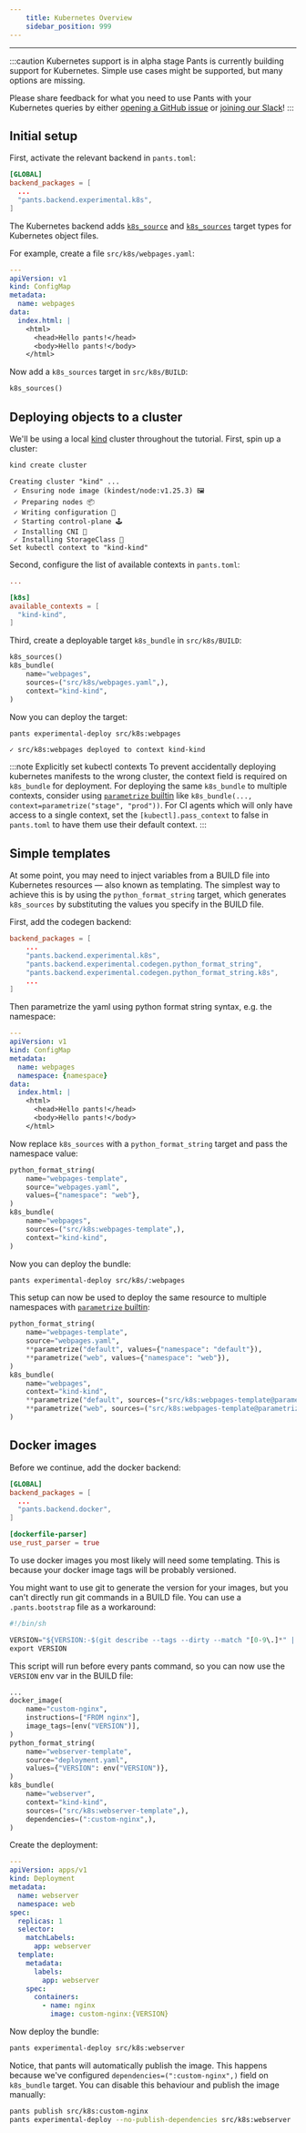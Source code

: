 ```yaml
---
    title: Kubernetes Overview
    sidebar_position: 999
---
```


---

:::caution Kubernetes support is in alpha stage
Pants is currently building support for Kubernetes. Simple use cases might be
supported, but many options are missing.

Please share feedback for what you need to use Pants with your Kubernetes queries by
either [opening a GitHub
issue](https://github.com/pantsbuild/pants/issues/new/choose) or [joining our
Slack](/community/getting-help)!
:::

## Initial setup

First, activate the relevant backend in `pants.toml`:

```toml title="pants.toml"
[GLOBAL]
backend_packages = [
  ...
  "pants.backend.experimental.k8s",
]
```

The Kubernetes backend adds [`k8s_source`](../../reference/targets/k8s_source.mdx) and
[`k8s_sources`](../../reference/targets/k8s_sources.mdx) target types for Kubernetes object
files.

For example, create a file `src/k8s/webpages.yaml`:

```yaml title="src/k8s/webpages.yaml"
---
apiVersion: v1
kind: ConfigMap
metadata:
  name: webpages
data:
  index.html: |
    <html>
      <head>Hello pants!</head>
      <body>Hello pants!</body>
    </html>
```

Now add a `k8s_sources` target in `src/k8s/BUILD`:

```python title="src/k8s/BUILD"
k8s_sources()
```

## Deploying objects to a cluster

We'll be using a local [kind](https://kind.sigs.k8s.io/) cluster throughout the
tutorial. First, spin up a cluster:

```bash
kind create cluster
```
```
Creating cluster "kind" ...
 ✓ Ensuring node image (kindest/node:v1.25.3) 🖼 
 ✓ Preparing nodes 📦  
 ✓ Writing configuration 📜 
 ✓ Starting control-plane 🕹️ 
 ✓ Installing CNI 🔌 
 ✓ Installing StorageClass 💾 
Set kubectl context to "kind-kind"
```

Second, configure the list of available contexts in `pants.toml`:

```toml title="pants.toml"
...

[k8s]
available_contexts = [
  "kind-kind",
]
```

Third, create a deployable target `k8s_bundle` in `src/k8s/BUILD`:

```python title="src/k8s/BUILD"
k8s_sources()
k8s_bundle(
    name="webpages",
    sources=("src/k8s/webpages.yaml",),
    context="kind-kind",
)
```

Now you can deploy the target:

```bash
pants experimental-deploy src/k8s:webpages
```
```
✓ src/k8s:webpages deployed to context kind-kind
```

:::note Explicitly set kubectl contexts
To prevent accidentally deploying kubernetes manifests to the wrong cluster,
the context field is required on `k8s_bundle` for deployment. For deploying the
same `k8s_bundle` to multiple contexts, consider using [`parametrize`
builtin](../using-pants/key-concepts/targets-and-build-files.mdx#parametrizing-targets)
like `k8s_bundle(..., context=parametrize("stage", "prod"))`. For CI agents
which will only have access to a single context, set the
`[kubectl].pass_context` to false in `pants.toml` to have them use their
default context.
:::

## Simple templates

At some point, you may need to inject variables from a BUILD file into
Kubernetes resources — also known as templating. The simplest way to achieve
this is by using the `python_format_string` target, which generates
`k8s_sources` by substituting the values you specify in the BUILD file.

First, add the codegen backend:

```toml title="pants.toml"
backend_packages = [
    ...
    "pants.backend.experimental.k8s",
    "pants.backend.experimental.codegen.python_format_string",
    "pants.backend.experimental.codegen.python_format_string.k8s",
    ...
]
```

Then parametrize the yaml using python format string syntax, e.g. the
namespace:

```yaml title="src/k8s/webpages.yaml
---
apiVersion: v1
kind: ConfigMap
metadata:
  name: webpages
  namespace: {namespace}
data:
  index.html: |
    <html>
      <head>Hello pants!</head>
      <body>Hello pants!</body>
    </html>
```

Now replace `k8s_sources` with a `python_format_string` target and pass the
namespace value:

```python title="src/k8s/BUILD"
python_format_string(
    name="webpages-template",
    source="webpages.yaml",
    values={"namespace": "web"},
)
k8s_bundle(
    name="webpages",
    sources=("src/k8s:webpages-template",),
    context="kind-kind",
)
```

Now you can deploy the bundle:

```bash
pants experimental-deploy src/k8s/:webpages
```

This setup can now be used to deploy the same resource to multiple namespaces
with [`parametrize`
builtin](../using-pants/key-concepts/targets-and-build-files.mdx#parametrizing-targets):

```python title="src/k8s/BUILD"
python_format_string(
    name="webpages-template",
    source="webpages.yaml",
    **parametrize("default", values={"namespace": "default"}),
    **parametrize("web", values={"namespace": "web"}),
)
k8s_bundle(
    name="webpages",
    context="kind-kind",
    **parametrize("default", sources=("src/k8s:webpages-template@parametrize=default",)),
    **parametrize("web", sources=("src/k8s:webpages-template@parametrize=web",)),
)
```

## Docker images

Before we continue, add the docker backend:

```toml title="pants.toml"
[GLOBAL]
backend_packages = [
  ...
  "pants.backend.docker",
]

[dockerfile-parser]
use_rust_parser = true
```

To use docker images you most likely will need some templating. This is because
your docker image tags will be probably versioned.

You might want to use git to generate the version for your images, but you
can't directly run git commands in a BUILD file. You can use a
`.pants.bootstrap` file as a workaround:

```python title=".pants.bootstrap"
#!/bin/sh

VERSION="${VERSION:-$(git describe --tags --dirty --match "[0-9\.]*" || echo 0.0.1)}"
export VERSION
```

This script will run before every pants command, so you can now use the
`VERSION` env var in the BUILD file:

```python title="src/k8s/BUILD"
...
docker_image(
    name="custom-nginx",
    instructions=["FROM nginx"],
    image_tags=[env("VERSION")],
)
python_format_string(
    name="webserver-template",
    source="deployment.yaml",
    values={"VERSION": env("VERSION")},
)
k8s_bundle(
    name="webserver",
    context="kind-kind",
    sources=("src/k8s:webserver-template",),
    dependencies=(":custom-nginx",),
)
```

Create the deployment:

```yaml title="src/k8s/deployment.yaml"
---
apiVersion: apps/v1
kind: Deployment
metadata:
  name: webserver
  namespace: web
spec:
  replicas: 1
  selector:
    matchLabels:
      app: webserver
  template:
    metadata:
      labels:
        app: webserver
    spec:
      containers:
        - name: nginx
          image: custom-nginx:{VERSION}
```

Now deploy the bundle:

```bash
pants experimental-deploy src/k8s:webserver
```

Notice, that pants will automatically publish the image. This happens because
we've configured `dependencies=(":custom-nginx",)` field on `k8s_bundle`
target. You can disable this behaviour and publish the image manually:

```bash
pants publish src/k8s:custom-nginx
pants experimental-deploy --no-publish-dependencies src/k8s:webserver
```
